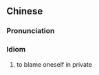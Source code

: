 {{also|暗暗自责}}
==Chinese==
{{zh-forms|s=暗暗自责}}

===Pronunciation===
{{zh-pron
|m=àn àn zì zé
|cat=id
}}

===Idiom===
{{zh-idiom}}

# to blame oneself in private